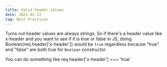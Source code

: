 ```yaml
---
title: Valid header values
date: 2021-02-22
tag: Best Practices
---
```



Turns out header values are always strings. So if there's a header value like x-header and you want
to see if it is true or false in JS, doing Boolean(req.header['x-header']) would be `true` regardless because
"true" and "false" are both true for `Boolean` constructor. 

You can do something like req.header['x-header'] === 'true' 
